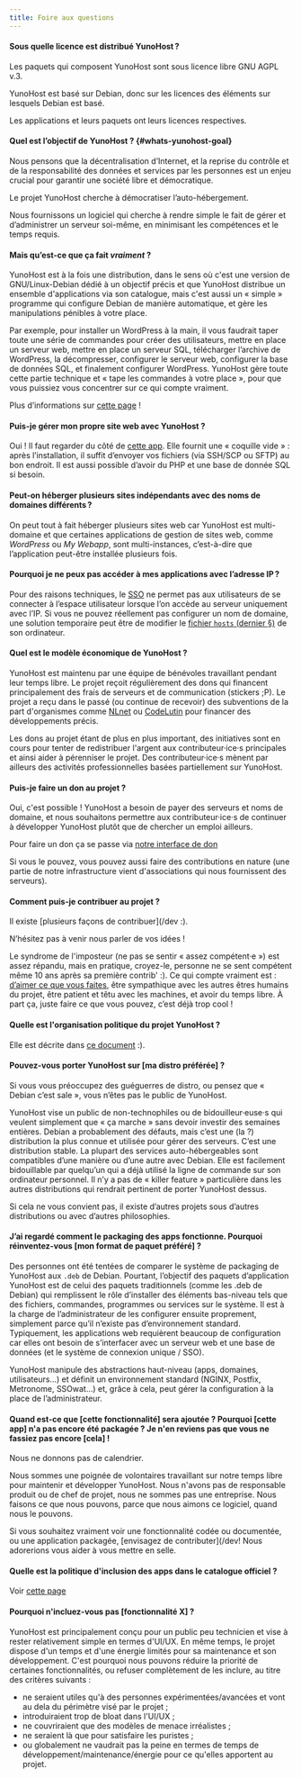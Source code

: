 ```yaml
---
title: Foire aux questions
---
```


#### Sous quelle licence est distribué YunoHost ?

Les paquets qui composent YunoHost sont sous licence libre GNU AGPL v.3.

YunoHost est basé sur Debian, donc sur les licences des éléments sur lesquels Debian est basé.

Les applications et leurs paquets ont leurs licences respectives.

#### Quel est l’objectif de YunoHost ? {#whats-yunohost-goal}

Nous pensons que la décentralisation d’Internet, et la reprise du contrôle et de la responsabilité des données et services par les personnes est un enjeu crucial pour garantir une société libre et démocratique.

Le projet YunoHost cherche à démocratiser l’auto-hébergement.

Nous fournissons un logiciel qui cherche à rendre simple le fait de gérer et d’administrer un serveur soi-même, en minimisant les compétences et le temps requis.

#### Mais qu’est-ce que ça fait *vraiment* ?

YunoHost est à la fois une distribution, dans le sens où c'est une version de GNU/Linux-Debian dédié à un objectif précis et que YunoHost distribue un ensemble d'applications via son catalogue, mais c'est aussi un « simple » programme qui configure Debian de manière automatique, et gère les manipulations pénibles à votre place.

Par exemple, pour installer un WordPress à la main, il vous faudrait taper toute une série de commandes pour créer des utilisateurs, mettre en place un serveur web, mettre en place un serveur SQL, télécharger l’archive de WordPress, la décompresser, configurer le serveur web, configurer la base de données SQL, et finalement configurer WordPress. YunoHost gère toute cette partie technique et « tape les commandes à votre place », pour que vous puissiez vous concentrer sur ce qui compte vraiment.

Plus d’informations sur [cette page](/admin/overview/what_is_yunohost) !

#### Puis-je gérer mon propre site web avec YunoHost ?

Oui ! Il faut regarder du côté de [cette app](https://github.com/YunoHost-Apps/my_webapp_ynh).
Elle fournit une « coquille vide » : après l’installation, il suffit d’envoyer vos fichiers (via SSH/SCP ou SFTP) au bon endroit. Il est aussi possible d’avoir du PHP et une base de donnée SQL si besoin.

#### Peut-on héberger plusieurs sites indépendants avec des noms de domaines différents ?

On peut tout à fait héberger plusieurs sites web car YunoHost est multi-domaine et que certaines applications de gestion de sites web, comme *WordPress* ou *My Webapp*, sont multi-instances, c’est-à-dire que l’application peut-être installée plusieurs fois.

#### Pourquoi je ne peux pas accéder à mes applications avec l’adresse IP ?

Pour des raisons techniques, le [SSO](https://github.com/YunoHost/SSOwat/) ne permet pas aux utilisateurs de se connecter à l’espace utilisateur lorsque l’on accède au serveur uniquement avec l’IP. Si vous ne pouvez réellement pas configurer un nom de domaine, une solution temporaire peut être de modifier le [fichier `hosts` (dernier §)](/admin/tutorials/domains/dns_local_network) de son ordinateur.

#### Quel est le modèle économique de YunoHost ?

YunoHost est maintenu par une équipe de bénévoles travaillant pendant leur temps libre. Le projet reçoit régulièrement des dons qui financent principalement des frais de serveurs et de communication (stickers ;P). Le projet a reçu dans le passé (ou continue de recevoir) des subventions de la part d'organismes comme [NLnet](https://nlnet.nl/) ou [CodeLutin](https://www.codelutin.com/) pour financer des développements précis.

Les dons au projet étant de plus en plus important, des initiatives sont en cours pour tenter de redistribuer l'argent aux contributeur·ice·s principales et ainsi aider à pérenniser le projet. Des contributeur·ice·s mènent par ailleurs des activités professionnelles basées partiellement sur YunoHost.

#### Puis-je faire un don au projet ?

Oui, c'est possible ! YunoHost a besoin de payer des serveurs et noms de domaine, et nous souhaitons permettre aux contributeur·ice·s de continuer à développer YunoHost plutôt que de chercher un emploi ailleurs.

Pour faire un don ça se passe via [notre interface de don](https://donate.yunohost.org)

Si vous le pouvez, vous pouvez aussi faire des contributions en nature (une partie de notre infrastructure vient d'associations qui nous fournissent des serveurs).

#### Comment puis-je contribuer au projet ?

Il existe [plusieurs façons de contribuer](/dev :).

N’hésitez pas à venir nous parler de vos idées !

Le syndrome de l'imposteur (ne pas se sentir « assez compétent·e ») est assez répandu, mais en pratique, croyez-le, personne ne se sent compétent même 10 ans après sa première contrib' :). Ce qui compte vraiment est : [d’aimer ce que vous faites](https://www.youtube.com/watch?v=zIbR5TAz2xQ&t=113s), être sympathique avec les autres êtres humains du projet, être patient et têtu avec les machines, et avoir du temps libre. À part ça, juste faire ce que vous pouvez, c’est déjà trop cool !

#### Quelle est l'organisation politique du projet YunoHost ?

Elle est décrite dans [ce document](https://github.com/YunoHost/project-organization/) :).

#### Pouvez-vous porter YunoHost sur [ma distro préférée] ?

Si vous vous préoccupez des guéguerres de distro, ou pensez que « Debian c’est sale », vous n’êtes pas le public de YunoHost.

YunoHost vise un public de non-technophiles ou de bidouilleur·euse·s qui veulent simplement que « ça marche » sans devoir investir des semaines entières. Debian a probablement des défauts, mais c’est une (la ?) distribution la plus connue et utilisée pour gérer des serveurs. C’est une distribution stable. La plupart des services auto-hébergeables sont compatibles d’une manière ou d’une autre avec Debian. Elle est facilement bidouillable par quelqu’un qui a déjà utilisé la ligne de commande sur son ordinateur personnel. Il n’y a pas de « killer feature » particulière dans les autres distributions qui rendrait pertinent de porter YunoHost dessus.

Si cela ne vous convient pas, il existe d’autres projets sous d’autres distributions ou avec d’autres philosophies.

#### J’ai regardé comment le packaging des apps fonctionne. Pourquoi réinventez-vous [mon format de paquet préféré] ?

Des personnes ont été tentées de comparer le système de packaging de YunoHost aux `.deb` de Debian. Pourtant, l’objectif des paquets d’application YunoHost est de celui des paquets traditionnels (comme les .deb de Debian) qui remplissent le rôle d’installer des éléments bas-niveau tels que des fichiers, commandes, programmes ou services sur le système. Il est à la charge de l’administrateur de les configurer ensuite proprement, simplement parce qu’il n’existe pas d’environnement standard. Typiquement, les applications web requièrent beaucoup de configuration car elles ont besoin de s’interfacer avec un serveur web et une base de données (et le système de connexion unique / SSO).

YunoHost manipule des abstractions haut-niveau (apps, domaines, utilisateurs…) et définit un environnement standard (NGINX, Postfix, Metronome, SSOwat...) et, grâce à cela, peut gérer la configuration à la place de l’administrateur.

#### Quand est-ce que [cette fonctionnalité] sera ajoutée ? Pourquoi [cette app] n'a pas encore été packagée ? Je n'en reviens pas que vous ne fassiez pas encore [cela] !

Nous ne donnons pas de calendrier.

Nous sommes une poignée de volontaires travaillant sur notre temps libre pour maintenir et développer YunoHost. Nous n'avons pas de responsable produit ou de chef de projet, nous ne sommes pas une entreprise. Nous faisons ce que nous pouvons, parce que nous aimons ce logiciel, quand nous le pouvons.

Si vous souhaitez vraiment voir une fonctionnalité codée ou documentée, ou une application packagée, [envisagez de contributer](/dev! Nous adorerions vous aider à vous mettre en selle.

#### Quelle est la politique d'inclusion des apps dans le catalogue officiel ?

Voir [cette page](/packaging/policy)

#### Pourquoi n'incluez-vous pas [fonctionnalité X] ?

YunoHost est principalement conçu pour un public peu technicien et vise à rester relativement simple en termes d'UI/UX. En même temps, le projet dispose d'un temps et d'une énergie limités pour sa maintenance et son développement. C'est pourquoi nous pouvons réduire la priorité de certaines fonctionnalités, ou refuser complètement de les inclure, au titre des critères suivants :

- ne seraient utiles qu'à des personnes expérimentées/avancées et vont au dela du périmètre visé par le projet ;
- introduiraient trop de bloat dans l'UI/UX ;
- ne couvriraient que des modèles de menace irréalistes ;
- ne seraient là que pour satisfaire les puristes ;
- ou globalement ne vaudrait pas la peine en termes de temps de développement/maintenance/énergie pour ce qu'elles apportent au projet.
